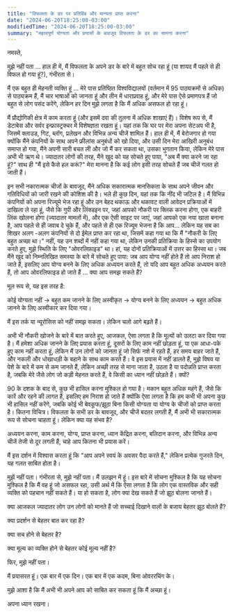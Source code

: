 ```yaml
---
title: "विफलता के डर पर प्रतिबिंब और मान्यता प्राप्त करना"
date: "2024-06-20T18:25:00-03:00"
modifiedTime: "2024-06-20T18:25:00-03:00"
summary: "महत्वपूर्ण योग्यता और प्रयासों के बावजूद विफलता के डर का सामना करना"
---
```


नमस्ते,

मुझे नहीं पता ... हाल ही में, मैं विफलता के अपने डर के बारे में बहुत सोच रहा हूं (या शायद मैं पहले से ही विफल हो गया हूं?), गंभीरता से।

मैं एक बहुत ही मेहनती व्यक्ति हूं ... मेरे पास प्रतिष्ठित विश्वविद्यालयों (वर्तमान में 95 पाठ्यक्रमों से अधिक) से पाठ्यक्रम हैं, मैं चार भाषाओं को जानता हूं और तीन में धाराप्रवाह हूं, और मेरे पास ऐसे प्रमाणपत्र हैं जो बहुत से लोग पसंद करेंगे, लेकिन हर दिन मुझे लगता है कि मैं अधिक असफल हो रहा हूं।

मैं प्रौद्योगिकी क्षेत्र में काम करता हूं (और इसमें दवा की तुलना में अधिक शाखाएं हैं)। विशेष रूप से, मैं डेटाबेस और सर्वर इन्फ्रास्ट्रक्चर में विशेषज्ञता रखता हूं। यहां तक ​​कि घर पर मेरा अपना सेटअप भी है, जिसमें क्लाउड, गिट, ब्लॉग, प्रलेखन और विभिन्न अन्य चीजें शामिल हैं। हाल ही में, मैं बेरोजगार हो गया क्योंकि मैंने कंपनियों के साथ अपने फ्रीलांस अनुबंधों को खो दिया, और उसी दिन मेरा आखिरी अनुबंध समाप्त हो गया, मैंने अपनी सारी बचत ली और जो मैं कर सकता था, उसका भुगतान किया, लेकिन मेरे पास अभी भी ऋण थे। ज्यादातर लोगों की तरह, मैंने खुद को यह सोचते हुए पाया, "अब मैं क्या करने जा रहा हूं?" साथ ही "मैं इसे कैसे हल करूं?" मेरा मानना ​​है कि कई लोग इसी तरह सोचते हैं जब चीजें गलत हो जाती हैं।

इन सभी नकारात्मक चीजों के बावजूद, मैंने अधिक सकारात्मक मानसिकता के साथ अपने जीवन और गतिविधियों को जारी रखने की कोशिश की है। भले ही कुछ दिन, यहां तक ​​कि नींद भी जटिल है।
मैं विभिन्न कंपनियों को अपना रिज्यूमे भेज रहा हूं और उन बेहद थकाऊ और थकावट वाली आवेदन प्रक्रियाओं में दाखिला ले रहा हूं, जैसे कि गुपी और लिंक्डइन पर, जहां आपको नौकरी पर क्लिक करना होगा, एक बाहरी लिंक खोलना होगा (ज्यादातर मामलों में), और एक ऐसी साइट पर जाएं, जहां आपको एक नया खाता बनाना है, आप पहले से ही जवाब दे चुके हैं, और पहले से ही एक रिज्यूम भेजना है कि आप… लेकिन यह सब का शिखर अलग -अलग कंपनियों से दो ईमेल प्राप्त कर रहा था, जिसमें कहा गया था कि मैं "नौकरी के लिए बहुत अच्छा था।" नहीं, यह उन शब्दों में नहीं कहा गया था, लेकिन उनकी प्रतिक्रिया के हिस्से का उपयोग करते हुए, मुझे स्थिति के लिए "ओवरलिफ़ाइड" था। हां, यह दोनों प्रतिक्रियाओं में उत्तर का हिस्सा था। जब मैंने खुद को निम्नलिखित समस्या के बारे में सोचते हुए पाया: जब आप योग्य नहीं होते हैं तो आप निराश हो जाते हैं, इसलिए आप योग्य बनने के लिए अधिक अध्ययन करते हैं, तो यदि आप बहुत अधिक अध्ययन करते हैं, तो आप ओवरलिफाइड हो जाते हैं ... क्या आप समझ सकते हैं?

मूल रूप से, यह इस तरह है:

कोई योग्यता नहीं -> बहुत कम जानने के लिए अस्वीकृत -> योग्य बनने के लिए अध्ययन -> बहुत अधिक जानने के लिए अस्वीकार कर दिया गया।

मैं इस तर्क या न्यूरोसिस को नहीं समझ सकता। लेकिन चलो आगे बढ़ते हैं।

अभी भी नौकरी खोजने के बारे में बात करते हुए, आजकल, ऐसा लगता है कि मूल्यों को उलटा कर दिया गया है। मैं हमेशा अधिक जानने के लिए प्रयास करता हूं, दूसरों के लिए काम नहीं छोड़ता हूं, या एक आधा-पके हुए काम नहीं करता हूं, लेकिन मैं उन लोगों को जानता हूं जो सिर्फ नशे में रहते हैं, हर समय बाहर जाते हैं, और नकली और धोखाधड़ी के बहाने के साथ काम करते हैं। वे इस प्रयास में नहीं डालते हैं, मुझे विषय या पेशे के बारे में कम से कम जानते हैं, लेकिन अच्छी तरह से माना जाता है, उठता है या पदोन्नति प्राप्त करता है, जबकि मेरे जैसे लोग जो कड़ी मेहनत करते हैं, वे किसी का ध्यान नहीं छोड़ते हैं। क्यों?

90 के दशक के बाद से, कुछ भी हासिल करना मुश्किल हो गया है। मकान बहुत अधिक महंगे हैं, जैसे कि कारें और रहने की लागत हैं, इसलिए हम निराश हो जाते हैं क्योंकि ऐसा लगता है कि हम कभी भी अपना कुछ भी हासिल नहीं करेंगे, जबकि कोई भी बेवकूफ/झूठा बिना किसी योग्यता या योग्य के चीजों को प्राप्त करता है। कितना विचित्र।
विफलता के सभी डर के बावजूद, और चीजें बदतर लगती हैं, मैं अभी भी सकारात्मक रूप से सोचना चाहता हूं। लेकिन क्या यह संभव है?

अध्ययन करना, काम करना, योग्य, प्राप्त करना, ध्यान केंद्रित करना, बलिदान करना, और विभिन्न अन्य चीजें तेजी से दूर लगती हैं, चाहे आप कितना भी प्रयास करें।

मैं इस दर्शन में विश्वास करता हूं कि "आप अपने स्वयं के अवसर पैदा करते हैं," लेकिन प्रत्येक गुजरते दिन, यह गलत साबित होता है।

मुझें नहीं पता। गंभीरता से, मुझे नहीं पता। मैं उलझन में हूं। इस बारे में सोचना मुश्किल है कि यह सोचना मुश्किल है कि मैं वह हूं जो असफल रहा, उसी अर्थ में कि ऐसा लगता है कि लोग एक वास्तविक और सही व्यक्ति को पहचान नहीं सकते हैं। या हो सकता है, लोग क्या देख सकते हैं जो झूठ बोलना जानते हैं। 

क्या आजकल ज्यादातर लोग उन लोगों को मानते हैं जो सच्चाई दिखाने वालों के बजाय बेहतर झूठ बोलते हैं?

क्या प्रदर्शन से बेहतर बात कर रहा है?

क्या सच होने से बेहतर है?

क्या मूल्य का व्यक्ति होने से बेहतर कोई मूल्य नहीं है?

फिर, मुझे नहीं पता।

मैं प्रयासरत हूं। एक बार में एक दिन। एक बार में एक कदम, बिना ओवररचिंग के।

मुझे आशा है कि मैं अभी भी अपने आप को साबित कर सकता हूं कि मैं अच्छा हूं।

अपना ध्यान रखना।